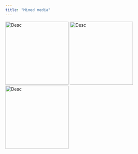 ```yaml
---
title: "Mixed media"
---
```


:::{.lightbox-gallery}
![Desc](/img/drawings/other/IMG_7440.jpg){.lightbox width="200" group="my-gallery_1"}
![Desc](/img/drawings/other/IMG_7442.jpg){.lightbox width="200" group="my-gallery_1"}
![Desc](/img/drawings/other/IMG_7868.jpg){.lightbox width="200" group="my-gallery_1"}
:::
